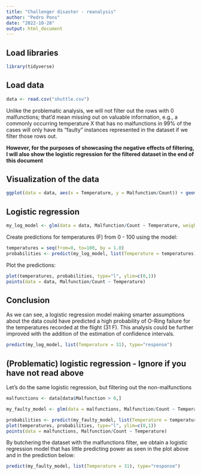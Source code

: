 ```yaml
---
title: "Challenger disaster - reanalysis"
author: "Pedro Pons"
date: "2022-10-28"
output: html_document
---
```

## Load libraries

```r
library(tidyverse)
```


## Load data

```r
data <- read.csv("shuttle.csv")
```

Unlike the problematic analysis, we will not filter out the rows with 0 malfunctions; that'd mean missing out on valuable information, e.g., a commonly occurring temperature X that has no malfunctions in 99% of the cases will only have its "faulty" instances represented in the dataset if we filter those rows out.

**However, for the purposes of showcasing the negative effects of filtering, I will also show the logistic regression for the filtered dataset in the end of this document**

## Visualization of the data
```r
ggplot(data = data, aes(x = Temperature, y = Malfunction/Count)) + geom_point() + coord_cartesian(ylim=c(0,1))
```


## Logistic regression
```r
my_log_model <- glm(data = data, Malfunction/Count ~ Temperature, weights = Count, family = "binomial")
```


Create predictions for temperatures (F) from 0 - 100 using the model:
```r
temperatures = seq(from=0, to=100, by = 1.0)
probabilities <- predict(my_log_model, list(Temperature = temperatures), type="response")
```

Plot the predictions:
```r
plot(temperatures, probabilities, type="l", ylim=c(0,1))
points(data = data, Malfunction/Count ~ Temperature)
```

## Conclusion
As we can see, a logistic regression model making smarter assumptions about the data could have predicted a high probability of O-Ring failure for the temperatures recorded at the flight (31 F). This analysis could be further improved with the addition of the estimation of confidence intervals.

```r
predict(my_log_model, list(Temperature = 31), type="response")
```


## (Problematic) logistic regression - Ignore if you have not read above
Let's do the same logistic regression, but filtering out the non-malfunctions
```r
malfunctions <- data[data$Malfunction > 0,]
```

```r
my_faulty_model <- glm(data = malfunctions, Malfunction/Count ~ Temperature, weights = Count, family = "binomial")
```

```r
probabilities <- predict(my_faulty_model, list(Temperature = temperatures), type="response")
plot(temperatures, probabilities, type="l", ylim=c(0,1))
points(data = malfunctions, Malfunction/Count ~ Temperature)
```

By butchering the dataset with the malfunctions filter, we obtain a logistic regression model that has little predicting power as seen in the plot above and in the prediction below:

```r
predict(my_faulty_model, list(Temperature = 31), type="response")
```